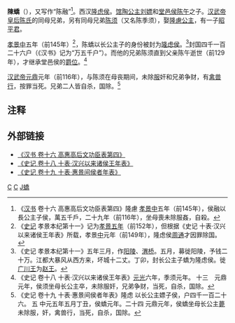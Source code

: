 '''陳蟜'''（{{bd|前2世纪||前116年|catIdx=C}}），又写作“陈融”<ref>《[[汉书|汉书]] 卷十六 高惠高后文功臣表第四》隆慮 [[汉景帝|孝景]][[中元|中]]五年（前145年），侯融以長公主子侯，萬五千戶，二十九年（前116年），坐母喪未除服姦，自殺。</ref>。西汉[[列侯|隆虑侯]]。[[刘嫖|馆陶公主刘嫖]]和[[陈午_(西汉)|堂邑侯陈午]]之子。[[汉武帝|汉武帝]][[陈皇后_(汉武帝)|皇后陈氏]]的同母兄弟，另有同母兄弟[[陈须|陈须]]（又名陈季须），娶[[隆慮公主|隆慮公主]]，有一子[[昭平君|昭平君]]。

[[汉景帝|孝景]][[中元|中]]五年（前145年）<ref>《[[史记|史记]] 孝景本纪第十一》记为[[汉景帝|孝景]][[前元|五年]]（前152年），但根据《史记 十表·汉兴以来诸侯王年表》所载，孝景[[中元|中]]元年（前149年），隆虑侯[[周通_(西汉)|周通]]才因罪除国。</ref>，陈蟜以长公主子的身份被封为[[隆虑侯|隆虑侯]]。<ref>《史记 孝景本纪第十一》五年三月，作[[汉阳陵|阳陵]]、[[渭桥|渭桥]]。五月，募徙阳陵，予钱二十万。江都大暴风从西方来，坏城十二丈。丁卯，封长公主子蟜为隆虑侯。徙[[广川王|广川王]]为[[赵王|赵王]]。</ref>封国四千一百二十六户（《汉书》记为“万五千户”）。而他的兄弟陈须直到父亲陈午逝世（前129年），才继承堂邑侯的[[爵位|爵位]]。<ref>《史记 卷十八 十表·汉兴以来诸侯王年表》[[元光_(西汉)|元光]]六年，季须元年。 十三　元鼎元年，侯须坐母长公主卒，未除服奸，兄弟争财，当死，自杀，国除。</ref>

[[汉武帝|汉武帝]][[元鼎|元鼎]]元年（前116年），与陈须在母丧期间，未除[[五服|服]]奸和兄弟争财，有[[禽兽行|禽兽行]]，按罪当死。兄弟二人皆自杀，国除。<ref>《史记 卷十九 十表·惠景间侯者年表》隆虑 以长公主嫖子侯，户四千一百二十六。 五 中元五年五月丁丑，侯蟜元年。二十四 元鼎元年，侯蟜坐母长公主[[薨|薨]]未除服，奸，禽兽行，当死，自杀，国除。</ref>

== 注释 ==

<references/>

== 外部链接 ==
*[https://web.archive.org/web/20100613062319/http://sidneyluo.net/a/a02/016.htm 《汉书 卷十六 高惠高后文功臣表第四》]
*[https://web.archive.org/web/20120909032349/http://www.ziyexing.com/files-5/shiji/shiji_18.htm 《史记 卷十八 十表·汉兴以来诸侯王年表》]
*[https://archive.is/20130105142825/http://www.ziyexing.com/files-5/shiji/shiji_19_list_04.htm 《史记 卷十九 十表·惠景间侯者年表》]

[[Category:西汉列侯|C]]
[[Category:西漢自殺人物|C]]
[[Category:陈姓|J蟜]]
